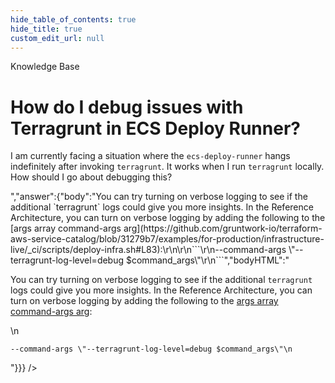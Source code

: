 ```yaml
---
hide_table_of_contents: true
hide_title: true
custom_edit_url: null
---
```



<CenterLayout>
<span class="title">Knowledge Base</span>
<h1>How do I debug issues with Terragrunt in ECS Deploy Runner?</h1>
<GitHub json={{"id":"D_kwDOF8slf84AO_Ec","number":264,"author":{"login":"yorinasub17"},"title":"How do I debug issues with Terragrunt in ECS Deploy Runner?","body":"I am currently facing a situation where the `ecs-deploy-runner` hangs indefinitely after invoking `terragrunt`. It works when I run `terragrunt` locally. How should I go about debugging this?","bodyHTML":"<p dir=\"auto\">I am currently facing a situation where the <code class=\"notranslate\">ecs-deploy-runner</code> hangs indefinitely after invoking <code class=\"notranslate\">terragrunt</code>. It works when I run <code class=\"notranslate\">terragrunt</code> locally. How should I go about debugging this?</p>","answer":{"body":"You can try turning on verbose logging to see if the additional `terragrunt` logs could give you more insights. In the Reference Architecture, you can turn on verbose logging by adding the following to the [args array command-args arg](https://github.com/gruntwork-io/terraform-aws-service-catalog/blob/31279b7/examples/for-production/infrastructure-live/_ci/scripts/deploy-infra.sh#L83):\r\n\r\n```\r\n--command-args \"--terragrunt-log-level=debug $command_args\"\r\n```","bodyHTML":"<p dir=\"auto\">You can try turning on verbose logging to see if the additional <code class=\"notranslate\">terragrunt</code> logs could give you more insights. In the Reference Architecture, you can turn on verbose logging by adding the following to the <a href=\"https://github.com/gruntwork-io/terraform-aws-service-catalog/blob/31279b7/examples/for-production/infrastructure-live/_ci/scripts/deploy-infra.sh#L83\">args array command-args arg</a>:</p>\n<div class=\"snippet-clipboard-content notranslate position-relative overflow-auto\" data-snippet-clipboard-copy-content=\"--command-args &quot;--terragrunt-log-level=debug $command_args&quot;\"><pre class=\"notranslate\"><code>--command-args \"--terragrunt-log-level=debug $command_args\"\n</code></pre></div>"}}} />

</CenterLayout>
  

<!-- ##DOCS-SOURCER-START
{
  "sourcePlugin": "github-discussions",
  "hash": "a297bb1c557598e3e7924105402f0932"
}
##DOCS-SOURCER-END -->
